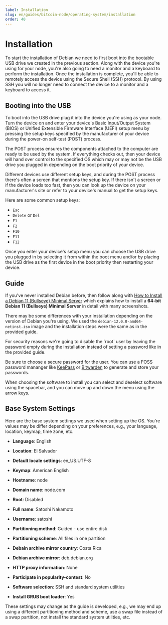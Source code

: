 ```yaml
---
label: Installation
slug: en/guides/bitcoin-node/operating-system/installation
order: 40
---
```



# Installation

To start the installation of Debian we need to first boot into the bootable USB drive we created in the previous section. Along with the device you're using for your node, you're also going to need a monitor and a keyboard to perform the installation. Once the installation is complete, you'll be able to remotely access the device using the Secure Shell (SSH) protocol. By using SSH you will no longer need to connect the device to a monitor and a keyboard to access it.

## Booting into the USB

To boot into the USB drive plug it into the device you're using as your node. Turn the device on and enter your device's Basic Input/Output System (BIOS) or Unified Extensible Firmware Interface (UEFI) setup menu by pressing the setup keys specified by the manufacturer of your device during the power-on self-test (POST) process.

The POST process ensures the components attached to the computer are ready to be used by the system. If everything checks out, then your device will hand over control to the specified OS which may or may not be the USB drive you plugged in depending on the boot priority of your device.

Different devices use different setup keys, and during the POST process there's often a screen that mentions the setup key. If there isn't a screen or if the device loads too fast, then you can look up the device on your manufacturer's site or refer to your device's manual to get the setup keys.

Here are some common setup keys:

- `Esc`
- `Delete` or `Del`
- `F1`
- `F2`
- `F10`
- `F11`
- `F12`

Once you enter your device's setup menu you can choose the USB drive you plugged in by selecting it from within the boot menu and/or by placing the USB drive as the first device in the boot priority then restarting your device.

## Guide

If you've never installed Debian before, then follow along with [How to Install a Debian 11 (Bullseye) Minimal Server](https://www.howtoforge.com/tutorial/debian-minimal-server/) which explains how to install a **64-bit Debian 11 (Bullseye) Minimal Server** in detail with many screenshots.

There may be some differences with your installation depending on the version of Debian you're using. We used the `debian-12.0.0-amd64-netinst.iso` image and the installation steps were the same as in the provided guide.

<Callout client:load type="warning">
  For security reasons we're going to disable the `root` user by leaving the password empty during the installation instead of setting a password like in the provided guide.
</Callout>

Be sure to choose a secure password for the user. You can use a FOSS password mananger like [KeePass](https://keepass.info/) or [Bitwarden](https://bitwarden.com/) to generate and store your passwords.

<Callout client:load type="tip">
  When choosing the software to install you can select and deselect software using the spacebar, and you can move up and down the menu using the arrow keys.
</Callout>

## Base System Settings

Here are the base system settings we used when setting up the OS. You're values may be differ depending on your preferences, e.g., your language, location, keymap, time zone, etc.

- **Language**: English

- **Location**: El Salvador

- **Default locale settings**: en_US.UTF-8

- **Keymap**: American English

- **Hostname**: node

- **Domain name**: node.com

- **Root**: Disabled

- **Full name**: Satoshi Nakamoto

- **Username**: satoshi

- **Partitioning method**: Guided - use entire disk

- **Partitioning scheme**: All files in one partition

- **Debain archive mirror country**: Costa Rica

- **Debian archive mirror**: deb.debian.org

- **HTTP proxy information**: None

- **Participate in popularity-contest**: No

- **Software selection**: SSH and standard system utilities

- **Install GRUB boot loader**: Yes

<Callout client:load type="tip">
  These settings may change as the guide is developed, e.g., we may end up using a different partitioning method and scheme, use a swap file instead of a swap partition, not install the standard system utilities, etc.
</Callout>

